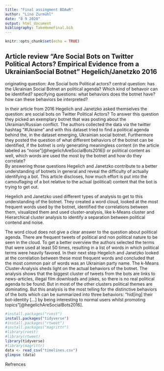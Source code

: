 ```yaml
---
title: "Final assingment BDAwR"
author: "Lino Zurmühl"
date: "8 9 2020"
output: html_document
bibliography: TakeHomeFinal.bib
---
```


```r
knitr::opts_chunk$set(echo = TRUE)
```
## Article review "Are Social Bots on Twitter Political Actors? Empirical Evidence from a UkrainianSocial Botnet" Hegelich/Janetzko 2016

originating question: Are Social bots Political actors?
central question: has the Ukrainian Social Botnet an political agenda? Which kind of behavoir can be identified?
specifying questions: what behaviors does the botnet have? how can these behaviors be interpreted? 

In their article from 2016 Hegelich and Janetzko asked themselves the question: are social bots on Twitter Political Actors? To answer this question they picked an exemplary botnet that was posting about the Ukrainian/Russian conflict. The authors collected the data via the twitter hashtag "#Ukraine" and with this dataset tried to find a political agenda behind the, in the dataset emerging, Ukrainian social botnet. Furthermore they posted the question of what different behaviors of the botnet can be identified, if the botnet is only generating meaningless content (in the article labeled as "noise"[@hegelichAreSocialBots2016]) or political content as well, which words are used the most by the botnet and how do they correlate?  
By answering those questions Hegelich and Janetzko contribute to a better understanding of botnets in general and reveal the difficulty of actually identifying a bot. This article discloses, how much effort is put into the camouflaging of a bot relative to the actual (political) content that the bot is trying to get out. 

Hegelich and Janetzko used different types of analysis to get to this understanding of the botnet. They created a word cloud, looked at the most frequent words used by the botnet, identified the correlations between them, visualized them and used cluster-analysis, like k-Means cluster and Hierarchical cluster analysis to identify a separation between political contend and noise.

The word cloud does not give a clear answer to the question about political agenda. There are frequent tweets of political and non political nature to be seen in the cloud. To get a better overview the authors selected the terms that were used at least 50  times, resulting in a list of words in which political terms were heavily favored. In their next step Hegelich and Janetzko looked at the correlation between these most frequent words and concluded that the most common pair of words was an Ukrainian party name. The k-Means Cluster-Analysis sheds light on the actual behaviors of the botnet. The analysis shows that the biggest cluster of tweets from the bots are links to news-articles, illegal film downloads and jokes, so there is no real political agenda to be found. But in most of the other clusters political themes are dominating. But this analysis is the most telling for the distinctive behaviors of the bots which can be summarized into three behaviors: "hid[ing] their bot-identity [...] by being interesting to normal users whilst promoting topics"[@hegelichAreSocialBots2016]. 


```r
#install.packages("rvest")
install.packages("tidyverse")
#install.packages("rtweet")
#install.packages("magrittr")
#library(rvest)
#library(rtweet)
library(tidyverse)
#library(magrittr)
data <- read_csv("timelines.csv")
glimpse (data)
```
Refrences

